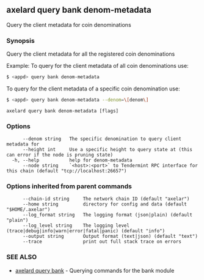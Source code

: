 ## axelard query bank denom-metadata

Query the client metadata for coin denominations

### Synopsis

Query the client metadata for all the registered coin denominations

Example:
To query for the client metadata of all coin denominations use:

```bash
$ <appd> query bank denom-metadata
```

To query for the client metadata of a specific coin denomination use:

```bash
$ <appd> query bank denom-metadata --denom=\[denom\]
```

```
axelard query bank denom-metadata [flags]
```

### Options

```
      --denom string   The specific denomination to query client metadata for
      --height int     Use a specific height to query state at (this can error if the node is pruning state)
  -h, --help           help for denom-metadata
      --node string    `<host>:<port>` to Tendermint RPC interface for this chain (default "tcp://localhost:26657")
```

### Options inherited from parent commands

```
      --chain-id string     The network chain ID (default "axelar")
      --home string         directory for config and data (default "$HOME/.axelar")
      --log_format string   The logging format (json|plain) (default "plain")
      --log_level string    The logging level (trace|debug|info|warn|error|fatal|panic) (default "info")
      --output string       Output format (text|json) (default "text")
      --trace               print out full stack trace on errors
```

### SEE ALSO

- [axelard query bank](/cli-docs/v0_31_3/axelard_query_bank) - Querying commands for the bank module
